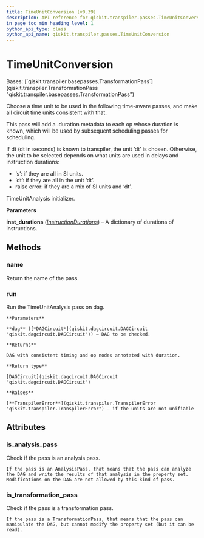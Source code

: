 ```yaml
---
title: TimeUnitConversion (v0.39)
description: API reference for qiskit.transpiler.passes.TimeUnitConversion in qiskit v0.39
in_page_toc_min_heading_level: 1
python_api_type: class
python_api_name: qiskit.transpiler.passes.TimeUnitConversion
---
```


# TimeUnitConversion

<Class id="qiskit.transpiler.passes.TimeUnitConversion" isDedicatedPage={true} github="https://github.com/qiskit/qiskit/tree/stable/0.22/qiskit/transpiler/passes/scheduling/time_unit_conversion.py" signature="TimeUnitConversion(inst_durations)" modifiers="class">
  Bases: [`qiskit.transpiler.basepasses.TransformationPass`](qiskit.transpiler.TransformationPass "qiskit.transpiler.basepasses.TransformationPass")

  Choose a time unit to be used in the following time-aware passes, and make all circuit time units consistent with that.

  This pass will add a .duration metadata to each op whose duration is known, which will be used by subsequent scheduling passes for scheduling.

  If dt (dt in seconds) is known to transpiler, the unit ‘dt’ is chosen. Otherwise, the unit to be selected depends on what units are used in delays and instruction durations:

  *   ‘s’: if they are all in SI units.
  *   ‘dt’: if they are all in the unit ‘dt’.
  *   raise error: if they are a mix of SI units and ‘dt’.

  TimeUnitAnalysis initializer.

  **Parameters**

  **inst\_durations** ([*InstructionDurations*](qiskit.transpiler.InstructionDurations "qiskit.transpiler.InstructionDurations")) – A dictionary of durations of instructions.

  ## Methods

  <span id="qiskit-transpiler-passes-timeunitconversion-name" />

  ### name

  <Function id="qiskit.transpiler.passes.TimeUnitConversion.name" signature="TimeUnitConversion.name()">
    Return the name of the pass.
  </Function>

  <span id="qiskit-transpiler-passes-timeunitconversion-run" />

  ### run

  <Function id="qiskit.transpiler.passes.TimeUnitConversion.run" signature="TimeUnitConversion.run(dag)">
    Run the TimeUnitAnalysis pass on dag.

    **Parameters**

    **dag** ([*DAGCircuit*](qiskit.dagcircuit.DAGCircuit "qiskit.dagcircuit.DAGCircuit")) – DAG to be checked.

    **Returns**

    DAG with consistent timing and op nodes annotated with duration.

    **Return type**

    [DAGCircuit](qiskit.dagcircuit.DAGCircuit "qiskit.dagcircuit.DAGCircuit")

    **Raises**

    [**TranspilerError**](qiskit.transpiler.TranspilerError "qiskit.transpiler.TranspilerError") – if the units are not unifiable
  </Function>

  ## Attributes

  ### is\_analysis\_pass

  <Attribute id="qiskit.transpiler.passes.TimeUnitConversion.is_analysis_pass">
    Check if the pass is an analysis pass.

    If the pass is an AnalysisPass, that means that the pass can analyze the DAG and write the results of that analysis in the property set. Modifications on the DAG are not allowed by this kind of pass.
  </Attribute>

  ### is\_transformation\_pass

  <Attribute id="qiskit.transpiler.passes.TimeUnitConversion.is_transformation_pass">
    Check if the pass is a transformation pass.

    If the pass is a TransformationPass, that means that the pass can manipulate the DAG, but cannot modify the property set (but it can be read).
  </Attribute>
</Class>

